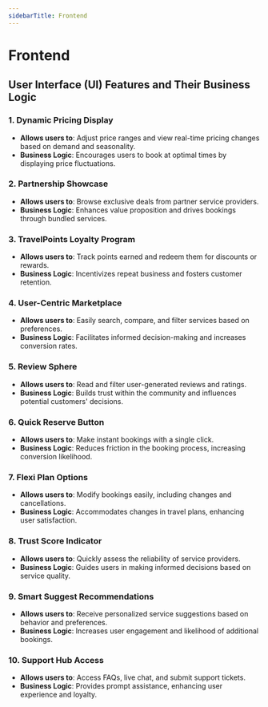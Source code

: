 ```yaml
---
sidebarTitle: Frontend
---
```



# Frontend


## User Interface (UI) Features and Their Business Logic

### 1. Dynamic Pricing Display
- **Allows users to**: Adjust price ranges and view real-time pricing changes based on demand and seasonality.
- **Business Logic**: Encourages users to book at optimal times by displaying price fluctuations.

### 2. Partnership Showcase
- **Allows users to**: Browse exclusive deals from partner service providers.
- **Business Logic**: Enhances value proposition and drives bookings through bundled services.

### 3. TravelPoints Loyalty Program
- **Allows users to**: Track points earned and redeem them for discounts or rewards.
- **Business Logic**: Incentivizes repeat business and fosters customer retention.

### 4. User-Centric Marketplace
- **Allows users to**: Easily search, compare, and filter services based on preferences.
- **Business Logic**: Facilitates informed decision-making and increases conversion rates.

### 5. Review Sphere
- **Allows users to**: Read and filter user-generated reviews and ratings.
- **Business Logic**: Builds trust within the community and influences potential customers' decisions.

### 6. Quick Reserve Button
- **Allows users to**: Make instant bookings with a single click.
- **Business Logic**: Reduces friction in the booking process, increasing conversion likelihood.

### 7. Flexi Plan Options
- **Allows users to**: Modify bookings easily, including changes and cancellations.
- **Business Logic**: Accommodates changes in travel plans, enhancing user satisfaction.

### 8. Trust Score Indicator
- **Allows users to**: Quickly assess the reliability of service providers.
- **Business Logic**: Guides users in making informed decisions based on service quality.

### 9. Smart Suggest Recommendations
- **Allows users to**: Receive personalized service suggestions based on behavior and preferences.
- **Business Logic**: Increases user engagement and likelihood of additional bookings.

### 10. Support Hub Access
- **Allows users to**: Access FAQs, live chat, and submit support tickets.
- **Business Logic**: Provides prompt assistance, enhancing user experience and loyalty.
